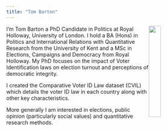```yaml
---
title: "Tom Barton"
---
```

<img src="pictures/profile.jpeg" width="25%" style="float:right">

I'm Tom Barton a PhD Candidate in Politics at Royal Holloway, University of London. I hold a BA (Hons) in Politics and International Relations with Quantitative Research from the University of Kent and a MSc in Elections, Campaigns and Democracy from Royal Holloway. My PhD focuses on the impact of Voter Identification laws on election turnout and perceptions of democratic integrity.

I created the Comparative Voter ID Law dataset (CVIL) which details the voter ID law in each country along with other key characteristics.

More generally I am interested in elections, public opinion (particularly social values) and quantitative research methods.
